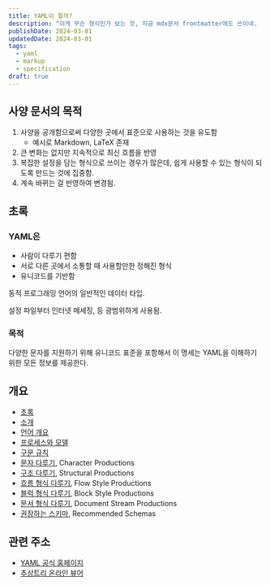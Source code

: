 ```yaml
---
title: YAML이 뭘까?
description: "이게 무슨 형식인가 보는 것, 지금 mdx문서 frontmatter에도 쓰이네.        "
publishDate: 2024-03-01
updatedDate: 2024-03-01
tags:
  - yaml
  - markup
  - specification
draft: true
---
```


## 사양 문서의 목적

1. 사양을 공개함으로써 다양한 곳에서 표준으로 사용하는 것을 유도함
   - 예시로 Markdown, LaTeX 존재
2. 큰 변화는 없지만 지속적으로 최신 흐름을 반영
3. 복잡한 설정을 담는 형식으로 쓰이는 경우가 많은데, 쉽게 사용할 수 있는 형식이 되도록 만드는 것에 집중함.
4. 계속 바뀌는 걸 반영하여 변경됨.

## 초록

### YAML은

- 사람이 다루기 편함
- 서로 다른 곳에서 소통할 때 사용할만한 정해진 형식
- 유니코드를 기반함

동적 프로그래밍 언어의 일반적인 데이터 타입.

설정 파일부터 인터넷 메세징, 등 광범위하게 사용됨.

### 목적

다양한 문자를 지원하기 위해 유니코드 표준을 포함해서 이 명세는 YAML을 이해하기 위한 모든 정보를 제공한다.

## 개요

- [초록](#초록)
- [소개](#소개)
- [언어 개요](yaml-note/yaml-lang-overview.mdx)
- [프로세스와 모델](#프로세스와-모델)
- [구문 규칙](#구문-규칙)
- [문자 다루기](#문자-다루기), Character Productions
- [구조 다루기](#구조-다루기), Structural Productions
- [흐름 형식 다루기](#흐름-형식-다루기), Flow Style Productions
- [블럭 형식 다루기](#블럭-형식-다루기), Block Style Productions
- [문서 형식 다루기](#문서-형식-다루기), Document Stream Productions
- [권장하는 스키마](#권장하는-스키마), Recommended Schemas

## 관련 주소

- [YAML 공식 홈페이지](https://yaml.org/spec/1.2/spec)
- [추상트리 온라인 뷰어](https://astexplorer.net)

